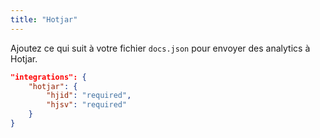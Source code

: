 ```yaml
---
title: "Hotjar"
---
```


Ajoutez ce qui suit à votre fichier `docs.json` pour envoyer des analytics à Hotjar.

```json Analytics options in docs.json
"integrations": {
    "hotjar": {
        "hjid": "required",
        "hjsv": "required"
    }
}
```
